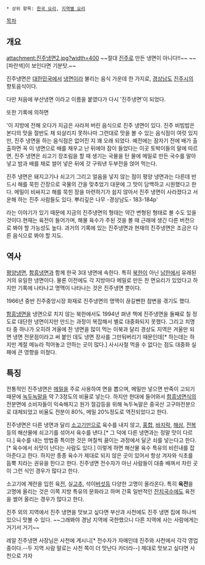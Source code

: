  * 상위 항목: [[한국 요리]], [[지역별 요리]]

[[목차]]
== 개요 ==
attachment:진주냉면2.jpg?width=400
~~절대 [[진주]]로 만든 냉면이 아니다!!~~ ~~[파란색]이 보인다면 기분탓.~~

진주냉면은 [[대한민국]]에서 [[냉면]]이라 불리는 음식 가운데 한 가지로, [[경상남도]] [[진주시]]의 향토음식이다.

다만 처음에 부산냉면 이라고 이름을 붙였다가 다시 '진주냉면'이 되었다. 

또한 기록에 의하면  

'이 지방에 전해 오다가 지금은 사라져 버린 음식으로 진주 냉면이 있다. 진주 비빔밥은 본디의 맛을 절반도 채 되살리지 못하나마 그런대로 맛을 볼 수 있는 음식점이 여럿 있지만, 진주 냉면을 하는 음식점은 없어진 지 꽤 오래 되었다. 예전에는 잠자기 전에 배가 출출하면 꼭 이 냉면으로 배를 채우고 난 뒤에야 잠이 들었다는 이곳 토박이들의 말에 따르면, 진주 냉면은 쇠고기 장조림을 할 때 생기는 국물을 탄 물에 메밀로 만든 국수를 말아넣고 밤과 배를 채로 썰어 넣은 뒤에 갓 구워낸 두부전을 얹어 먹는다. 

진주 냉면은 돼지고기나 쇠고기 그리고 얼음을 넣지 않는 점이 평양 냉면과는 다른데 반드시 해를 묵힌 간장으로 국물의 간을 맞추었기 대문에 그 맛이 담백하고 시원했다고 한다. 메밀이 비싸지고 해를 묵힌 장을 마련하기가 쉽지 않아서 진주 냉면이 사라졌다고 서운해 하는 진주 사람들도 있다. 뿌리깊은 나무 -경상남도- 183-184p' 

라는 이야기가 있기 때문에 지금의 진주냉면의 형태는 약간 변형된 형태로 볼 수도 있을 것이다.현재는 육전이 들어가며, 해물 육수가 주된 것을 볼 때 근래에 생긴 다른 버전으로 봐야 할 가능성도 높다. 과거의 기록에 있는 진주냉면과 현재의 진주냉면은 조금은 다른 음식으로 봐야 할 지도.

== 역사 ==
[[평양냉면]], [[함흥냉면]]과 함께 한국 3대 냉면에 속한다. 특히 [[북한]]이 아닌 [[남한]]에서 유래된 거의 유일한 냉면이다. 물론 이전에도 각 지방마다 메밀로 만든 찬 면요리가 있었다고 하지만 기록에 나타나고 명맥이 나타나는 것은 진주냉면 뿐이다.

1966년 중반 진주중앙시장 화재로 진주냉면의 명맥이 끊길뻔한 참변을 겪기도 했다. 

[[함흥냉면]]을 냉면으로 치지 않는 북한에서도 1994년 펴낸 책에 진주냉면을 둘째로 칠 정도로 대단한 냉면이지만 만드는 과정이 복잡해서 별로 대중화되지 못했다. 그리고 치명타 중 하나가 오히려 겨울에 찬 냉면을 많이 먹는 이북과 달리 경상도 지역은 겨울만 되면 냉면 전문점이라고 써 붙인 데도 냉면 장사를 그만둬버리기 때문인데[* 하는데는 하지만 계절 메뉴라 적어놓고 안하는 곳이 많다.] 사시사철 먹을 수 없다는 점도 대중화 실패에 큰 영향을 미쳤다.

== 특징 ==
전통적인 진주냉면은 [[메밀]]을 주로 사용하여 면을 뽑으며, 메밀만 넣으면 반죽이 고되기 때문에 [[녹두]]녹말을 약 7:3정도의 비율로 넣는다. 하지만 현대에 들어와서 [[함흥냉면]]식의 전분면에 소비자들이 익숙해지고 원가 절감등을 위해 녹두녹말은 중국산 고구마전분으로 대체되었고 비율도 전분이 80%, 메밀 20%정도로 역전되었다고 한다. 

진주냉면은 다른 냉면과 달리 [[소고기]]만으로 육수를 내지 않고, [[홍합]], [[바지락]], [[해삼]], [[전복]] 등의 해산물에 쇠고기를 섞어서 육수를 낸다.[* 그 덕에 다른 냉면과는 정말 맛이 다르다.] 육수를 내는 방법중 특이한 것은 며칠씩 끓이는 과정에서 달군 쇠를 넣는다고 한다.[* 육수에서 쇠맛이 난다는 사람도 있다.] 이렇게 하면 해산물 육수 특유의 비린내를 잡아준다고 한다. 하지만 종종 육수가 제대로 되지 않은 곳이 있어서 항상 겨자와 식초를 듬뿍 치라는 권유을 한다고 한다. 진주냉면 전수자가 아닌 사람들이 대충 배껴서 차린 곳이 그런 식인 경우가 많다고 한다.

소고기에 계란을 입힌 육[[전]], 실[[고추]], 석이[[버섯]]등 다양한 고명이 올라온다. 특히 '''육전'''을 고명에 올리는 것은 이쪽 지방 특유의 문화라고 하며 간혹 일반적인 [[잔치국수]]에도 육전을 썰어 올리는 경우가 많다고 한다.

진주 외의 지역에서 진주 냉면을 맛보고 싶다면 부산과 사천에도 진주 냉면 집에 하나씩 있으니 맛볼 수 있다. ~~그래봐야 경남 지역에 국한했으니 다른 지역에 사는 사람에게는 거기서 거기~~

레알 진주냉면 사장님은 사천에 계시니[* 전수자가 자매인데 진주와 사천에서 각각 영업중이다.--두 지역 사람 말로는 사천 쪽이 더 맛난다 카더라--] 제대로 맛보고 싶다면 사천으로 가자
